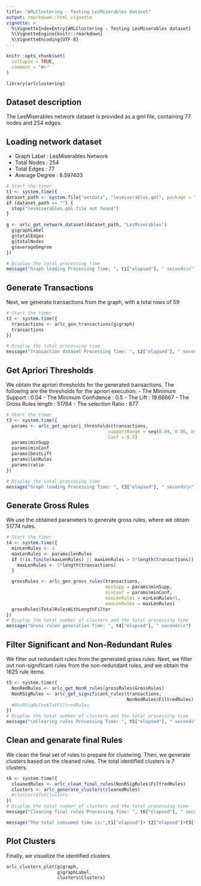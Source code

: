 ```yaml
---
title: "ARLClustering - Testing LesMiserables dataset"
output: rmarkdown::html_vignette
vignette: >
  %\VignetteIndexEntry{ARLClustering - Testing LesMiserables dataset}
  %\VignetteEngine{knitr::rmarkdown}
  %\VignetteEncoding{UTF-8}
---
```


```r
knitr::opts_chunk$set(
  collapse = TRUE,
  comment = "#>"
)
```

```r
library(arlclustering)
```

## Dataset description
The LesMiserables network dataset is provided as a gml file, containing 77 nodes and 254 edges.


## Loading network dataset
- Graph Label    : LesMiserables Network
- Total Nodes    : 254
- Total Edges    : 77
- Average Degree : 6.597403

```r
# Start the timer
t1 <- system.time({
dataset_path <- system.file("extdata", "lesmiserables.gml", package = "arlclustering")
if (dataset_path == "") {
  stop("lesmiserables.gml file not found")
}

g <- arlc_get_network_dataset(dataset_path, "LesMiserables")
  g$graphLabel
  g$totalEdges
  g$totalNodes
  g$averageDegree
})

# Display the total processing time
message("Graph loading Processing Time: ", t1["elapsed"], " seconds\n")
```

## Generate Transactions

Next, we generate transactions from the graph, with a total rows of 59

```r
# Start the timer
t2 <- system.time({
  transactions <- arlc_gen_transactions(g$graph)
  transactions
})

# Display the total processing time
message("Transaction dataset Processing Time: ", t2["elapsed"], " seconds\n")
```

## Get Apriori Thresholds

We obtain the apriori thresholds for the generated transactions. The following are the thresholds for the apriori execution:
- The Minimum Support    : 0.04
- The Minimum Confidence : 0.5
- The Lift               : 19.66667
- The Gross Rules length : 51764
- The selection Ratio    : 877

```r
# Start the timer
t3 <- system.time({
  params <- arlc_get_apriori_thresholds(transactions,
                                      supportRange = seq(0.04, 0.06, by = 0.01),
                                      Conf = 0.5)
  params$minSupp
  params$minConf
  params$bestLift
  params$lenRules
  params$ratio
})

# Display the total processing time
message("Graph loading Processing Time: ", t3["elapsed"], " seconds\n")
```

## Generate Gross Rules

We use the obtained parameters to generate gross rules, where we obtain 51774 rules.

```r
# Start the timer
t4 <- system.time({
  minLenRules <- 1
  maxLenRules <- params$lenRules
  if (!is.finite(maxLenRules) || maxLenRules > 5*length(transactions)) {
    maxLenRules <- 5*length(transactions)
  }

  grossRules <- arlc_gen_gross_rules(transactions,
                                     minSupp = params$minSupp,
                                     minConf = params$minConf,
                                     minLenRules = minLenRules+1,
                                     maxLenRules = maxLenRules)
  grossRules$TotalRulesWithLengthFilter
})
# Display the total number of clusters and the total processing time
message("Gross rules generation Time: ", t4["elapsed"], " seconds\n")
```

## Filter Significant and Non-Redundant Rules

We filter out redundant rules from the generated gross rules. Next, we filter out non-significant rules from the non-redundant rules, and we obtain the 1625 rule items.

```r
t5 <- system.time({
  NonRedRules <- arlc_get_NonR_rules(grossRules$GrossRules)
  NonRSigRules <- arlc_get_significant_rules(transactions,
                                             NonRedRules$FiltredRules)
  #NonRSigRules$TotFiltredRules
})
# Display the total number of clusters and the total processing time
message("\nClearing rules Processing Time: ", t5["elapsed"], " seconds\n")
```

## Clean and genarate final Rules

We clean the final set of rules to prepare for clustering. Then, we generate clusters based on the cleaned rules. The total identified clusters is 7 clusters.

```r
t6 <- system.time({
  cleanedRules <- arlc_clean_final_rules(NonRSigRules$FiltredRules)
  clusters <- arlc_generate_clusters(cleanedRules)
  #clusters$TotClusters
})
# Display the total number of clusters and the total processing time
message("Cleaning final rules Processing Time: ", t6["elapsed"], " seconds\n")

message("The total comsumed time is:",t1["elapsed"]+ t2["elapsed"]+t3["elapsed"]+t4["elapsed"]+t5["elapsed"]+t6["elapsed"], "seconds\n")
```

## Plot Clusters

Finally, we visualize the identified clusters.

```r
arlc_clusters_plot(g$graph,
                   g$graphLabel,
                   clusters$Clusters)

```


